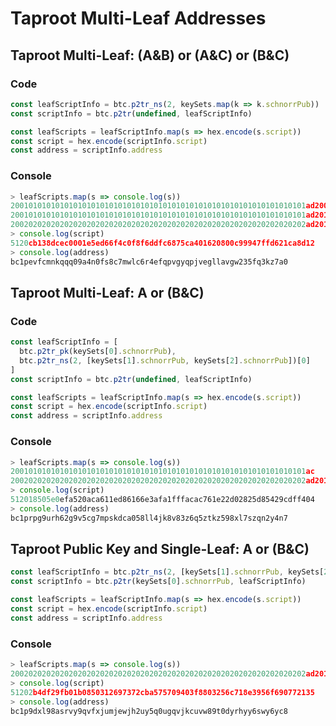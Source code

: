# Taproot Multi-Leaf Addresses

## Taproot Multi-Leaf: (A&B) or (A&C) or (B&C)

### Code

```typescript
const leafScriptInfo = btc.p2tr_ns(2, keySets.map(k => k.schnorrPub))
const scriptInfo = btc.p2tr(undefined, leafScriptInfo)

const leafScripts = leafScriptInfo.map(s => hex.encode(s.script))
const script = hex.encode(scriptInfo.script)
const address = scriptInfo.address
```

### Console

```typescript
> leafScripts.map(s => console.log(s))
200101010101010101010101010101010101010101010101010101010101010101ad200202020202020202020202020202020202020202020202020202020202020202ac
200101010101010101010101010101010101010101010101010101010101010101ad201212121212121212121212121212121212121212121212121212121212121212ac
200202020202020202020202020202020202020202020202020202020202020202ad201212121212121212121212121212121212121212121212121212121212121212ac
> console.log(script)
5120cb138dcec0001e5ed66f4c0f8f6ddfc6875ca401620800c99947ffd621ca8d12
> console.log(address)
bc1pevfcmnkqqq09a4n0fs8c7mwlc6r4efqpvgyqpjvegllavgw235fq3kz7a0
```

## Taproot Multi-Leaf: A or (B&C)

### Code

```typescript
const leafScriptInfo = [
  btc.p2tr_pk(keySets[0].schnorrPub),
  btc.p2tr_ns(2, [keySets[1].schnorrPub, keySets[2].schnorrPub])[0]
]
const scriptInfo = btc.p2tr(undefined, leafScriptInfo)

const leafScripts = leafScriptInfo.map(s => hex.encode(s.script))
const script = hex.encode(scriptInfo.script)
const address = scriptInfo.address
```

### Console

```typescript
> leafScripts.map(s => console.log(s))
200101010101010101010101010101010101010101010101010101010101010101ac
200202020202020202020202020202020202020202020202020202020202020202ad201212121212121212121212121212121212121212121212121212121212121212ac
> console.log(script)
512018505e0efa520aca611ed86166e3afa1fffacac761e22d02825d85429cdff404
> console.log(address)
bc1prpg9urh62g9v5cg7mpskdca058ll4jk8v83z6q5ztkz598xl7szqn2y4n7
```

## Taproot Public Key and Single-Leaf: A or (B&C)

```typescript
const leafScriptInfo = btc.p2tr_ns(2, [keySets[1].schnorrPub, keySets[2].schnorrPub])
const scriptInfo = btc.p2tr(keySets[0].schnorrPub, leafScriptInfo)

const leafScripts = leafScriptInfo.map(s => hex.encode(s.script))
const script = hex.encode(scriptInfo.script)
const address = scriptInfo.address
```

### Console

```typescript
> leafScripts.map(s => console.log(s))
200202020202020202020202020202020202020202020202020202020202020202ad201212121212121212121212121212121212121212121212121212121212121212ac
> console.log(script)
51202b4df29fb01b0850312697372cba575709403f8803256c718e3956f690772135
> console.log(address)
bc1p9dxl98asrvy9qvfxjumjewjh2uy5q0ugqvjkcuvw89t0dyrhyy6swy6yc8
```
